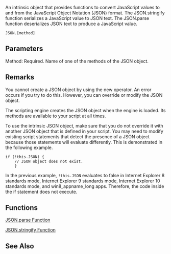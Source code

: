 An intrinsic object that provides functions to convert JavaScript values to and from the JavaScript Object Notation (JSON) format. The JSON.stringify function serializes a JavaScript value to JSON text. The JSON.parse function deserializes JSON text to produce a JavaScript value.

 JSON.[method]
==Parameters==
; Method: Required. Name of one of the methods of the JSON object.

==Remarks==
You cannot create a JSON object by using the new operator. An error occurs if you try to do this. However, you can override or modify the JSON object.

The scripting engine creates the JSON object when the engine is loaded. Its methods are available to your script at all times.

To use the intrinsic JSON object, make sure that you do not override it with another JSON object that is defined in your script. You may need to modify existing script statements that detect the presence of a JSON object because those statements will evaluate differently. This is demonstrated in the following example.

 if (!this.JSON) {
     // JSON object does not exist.
     }
In the previous example, <code>!this.JSON</code> evaluates to false in Internet Explorer 8 standards mode, Internet Explorer 9 standards mode, Internet Explorer 10 standards mode, and win8_appname_long apps. Therefore, the code inside the if statement does not execute.


==Functions==
[[javascript/JSON/parse|JSON.parse Function]]

[[javascript/JSON/stringify|JSON.stringify Function]]


==See Also==

              

              

